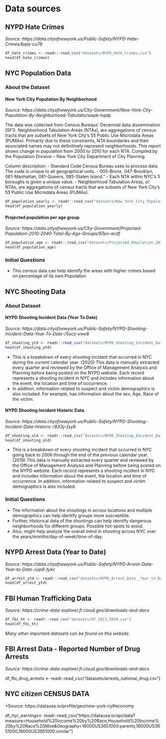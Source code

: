 # Data sources

## NYPD Hate Crimes

*Source: https://data.cityofnewyork.us/Public-Safety/NYPD-Hate-Crimes/bqiq-cu78*

```r
df_hate_crimes <- readr::read_csv("datasets/NYPD_Hate_Crimes.csv")
head(df_hate_crimes)
```

## NYC Population Data

### About the Dataset

#### New York City Population By Neighborhood

*Source: https://data.cityofnewyork.us/City-Government/New-York-City-Population-By-Neighborhood-Tabulatio/swpk-hqdp*

The data was collected from Census Bureaus' Decennial data dissemination (SF1).
Neighborhood Tabulation Areas (NTAs), are aggregations of census tracts that are subsets of New York City's 55 Public Use Microdata Areas (PUMAs). Primarily due to these constraints, NTA boundaries and their associated names may not definitively represent neighborhoods.
This report shows change in population from 2000 to 2010 for each NTA.
Compiled by the Population Division – New York City Department of City Planning.

Column description:
- Standard Code Census Bureau uses to process data. The code is unique to all geographical units.
   - 005-Bronx, 047-Brooklyn, 061-Manhattan, 081-Queens, 085-Staten Island."
- Each NTA within NYC's 5 boroughs is given a unique value. 
- Neighborhood Tabulation Areas, or NTAs, are aggregations of census tracts that are subsets of New York City's 55 Public Use Microdata Areas (PUMAs).

```r
df_population_yearly <- readr::read_csv("datasets/New_York_City_Population_By_Neighborhood_Tabulation_Areas.csv")
head(df_population_yearly)
```
#### Projected population per age group

*Source: https://data.cityofnewyork.us/City-Government/Projected-Population-2010-2040-Total-By-Age-Groups/97pn-acdf*

```r
df_population_age <- readr::read_csv("datasets/Projected_Population_2010-2040_-_Total_By_Age_Groups.csv")
head(df_population_age)
```

### Initial Questions
 - This census data can help identify the areas with higher crimes based on percentage of its own Population

## NYC Shooting Data 

### About Dataset

#### NYPD Shooting Incident Data (Year To Date)

*Source: https://data.cityofnewyork.us/Public-Safety/NYPD-Shooting-Incident-Data-Year-To-Date-/5ucz-vwe8*

```r
df_shooting_ytd <- readr::read_csv("datasets/NYPD_Shooting_Incident_Data__Year_To_Date_.csv")
head(df_shooting_ytd)
```

 - This is a breakdown of every shooting incident that occurred in NYC during the current calendar year. (2020) This data is manually extracted every quarter and reviewed by the Office of Management Analysis and Planning before being posted on the NYPD website.
Each record represents a shooting incident in NYC and includes information about the event, the location and time of occurrence. 
 - In addition, information related to suspect and victim demographics is also included. For example, has information about the sex, Age, Race of the victim.

#### NYPD Shooting Incident Historic Data

*Source: https://data.cityofnewyork.us/Public-Safety/NYPD-Shooting-Incident-Data-Historic-/833y-fsy8*

```r
df_shooting_old <- readr::read_csv("datasets/NYPD_Shooting_Incident_Data__Historic_.csv")
head(df_shooting_old)
```
 - This is a breakdown of every shooting incident that occurred in NYC going back to 2006 through the end of the previous calendar year.(2019) This data is manually extracted every quarter and reviewed by the Office of Management Analysis and Planning before being posted on the NYPD website. Each record represents a shooting incident in NYC and includes information about the event, the location and time of occurrence. In addition, information related to suspect and victim demographics is also included.
 
### Initial Questions

 - The information about the shootings in across locations and multiple demographics can help identify groups more susceptible.
 - Further, Historical data of the shootings can help identify dangerous  neighborhoods for different groups. Possible hot-spots to avoid.
 - Also, might help analyze the overall trend in shooting across NYC over the years/months/day-of-week/time-of-day.

## NYPD Arrest Data (Year to Date)

*Source: https://data.cityofnewyork.us/Public-Safety/NYPD-Arrest-Data-Year-to-Date-/uip8-fykc*

```r
df_arrest_ytd <- readr::read_csv("datasets/NYPD_Arrest_Data__Year_to_Date_.csv")
head(df_arrest_ytd)
```

## FBI Human Trafficking Data

*Source: https://crime-data-explorer.fr.cloud.gov/downloads-and-docs*

```r
df_fbi_ht <- readr::read_csv("datasets/HT_2013_2019.csv")
head(df_fbi_ht)
```

*Many other important datasets can be found on this website.*

## FBI Arrest Data - Reported Number of Drug Arrests

*Source: https://crime-data-explorer.fr.cloud.gov/downloads-and-docs*

df_fbi_drug_arrests <- readr::read_csv("datasets/arrests_national_drug.csv")

## NYC citizen CENSUS DATA

*Source: https://datausa.io/profile/geo/new-york-ny#economy

df_nyc_earnings<- readr::read_csv("https://datausa.io/api/data?measure=Household%20Income%20by%20Race,Household%20Income%20by%20Race%20Moe&Geography=16000US3651000:parents,16000US3651000,16000US3651000:similar")